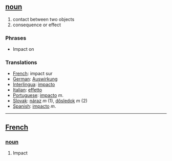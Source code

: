 ==[[noun]]==
# contact between two objects
# consequence or effect

===Phrases===
*Impact on

===Translations===
*[[French]]: impact sur 
*[[German]]: [[Auswirkung]] 
*[[Interlingua]]: [[impacto]] 
*[[Italian]]: [[effetto]] 
*[[Portuguese]]: [[impacto]] ''m''.
*[[Slovak]]: [[náraz]] ''m'' (1), [[dôsledok]] ''m'' (2)
*[[Spanish]]: [[impacto]] ''m''. 

----

== [[French]] ==
=== [[noun]] ===
# Impact